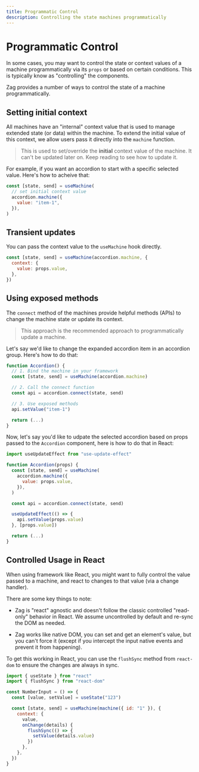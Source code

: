 ```yaml
---
title: Programmatic Control
description: Controlling the state machines programmatically
---
```


# Programmatic Control

In some cases, you may want to control the state or context values of a machine
programmatically via its `props` or based on certain conditions. This is
typically know as "controlling" the components.

Zag provides a number of ways to control the state of a machine
programmatically.

## Setting initial context

All machines have an "internal" context value that is used to manage extended
state (or data) within the machine. To extend the initial value of this context,
we allow users pass it directly into the `machine` function.

> This is used to set/override the **initial** context value of the machine. It
> can't be updated later on. Keep reading to see how to update it.

For example, if you want an accordion to start with a specific selected value.
Here's how to acheive that:

```jsx
const [state, send] = useMachine(
  // set initial context value
  accordion.machine({
    value: "item-1",
  }),
)
```

## Transient updates

You can pass the context value to the `useMachine` hook directly.

```jsx
const [state, send] = useMachine(accordion.machine, {
  context: {
    value: props.value,
  },
})
```

## Using exposed methods

The `connect` method of the machines provide helpful methods (APIs) to change
the machine state or update its context.

> This approach is the recommended approach to programmatically update a
> machine.

Let's say we'd like to change the expanded accordion item in an accordion group.
Here's how to do that:

```jsx
function Accordion() {
  // 1. Bind the machine in your framework
  const [state, send] = useMachine(accordion.machine)

  // 2. Call the connect function
  const api = accordion.connect(state, send)

  // 3. Use exposed methods
  api.setValue("item-1")

  return (...)
}
```

Now, let's say you'd like to udpate the selected accordion based on props passed
to the `Accordion` component, here is how to do that in React:

```jsx
import useUpdateEffect from "use-update-effect"

function Accordion(props) {
  const [state, send] = useMachine(
    accordion.machine({
      value: props.value,
    }),
  )

  const api = accordion.connect(state, send)

  useUpdateEffect(() => {
    api.setValue(props.value)
  }, [props.value])

  return (...)
}
```

## Controlled Usage in React

When using framework like React, you might want to fully control the value
passed to a machine, and react to changes to that value (via a change handler).

There are some key things to note:

- Zag is "react" agnostic and doesn't follow the classic controlled "read-only"
  behavior in React. We assume uncontrolled by default and re-sync the DOM as
  needed.

- Zag works like native DOM, you can set and get an element's value, but you
  can't force it (except if you intercept the input native events and prevent it
  from happening).

To get this working in React, you can use the `flushSync` method from
`react-dom` to ensure the changes are always in sync.

```jsx {2,11-13}
import { useState } from "react"
import { flushSync } from "react-dom"

const NumberInput = () => {
  const [value, setValue] = useState("123")

  const [state, send] = useMachine(machine({ id: "1" }), {
    context: {
      value,
      onChange(details) {
        flushSync(() => {
          setValue(details.value)
        })
      },
    },
  })
}
```
